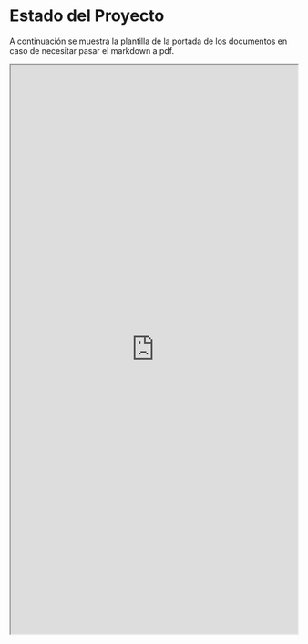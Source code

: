 # Estado del Proyecto

A continuación se muestra la plantilla de la portada de los documentos en caso de necesitar pasar el markdown a pdf.

<iframe src="https://docs.google.com/spreadsheets/d/e/2PACX-1vTA3EyZSDrQdF9UCxWVZRGttdzLLTva2FFwE1hPUBakpHYyUU1orbIP_MTqocxyiA/pubhtml?widget=true&amp;headers=false" width="100%" height="1000px"></iframe>

